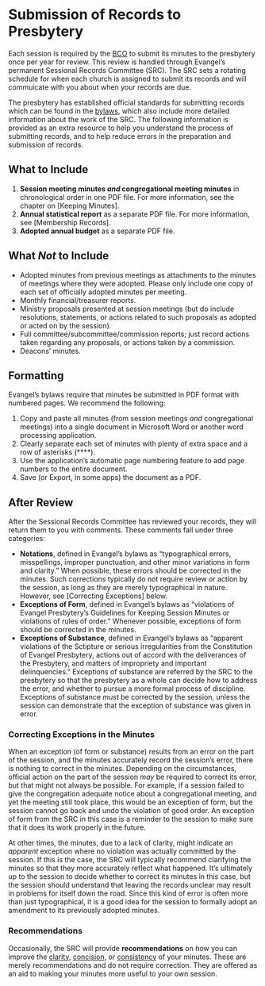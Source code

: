 # Submission of Records to Presbytery

Each session is required by the [BCO](https://evangel.pressbooks.com/chapter/43-general-review-and-control/) to submit its minutes to the presbytery once per year for review. This review is handled through Evangel's permanent Sessional Records Committee (SRC). The SRC sets a rotating schedule for when each church is assigned to submit its records and will commuicate with you about when your records are due.

The presbytery has established official standards for submitting records which can be found in the [bylaws](https://evangelpresbytery.com/wp-content/uploads/2021/06/EvangelPresbyteryBylaws_2021_06_03.pdf), which also include more detailed information about the work of the SRC. The following information is provided as an extra resource to help you understand the process of submitting records, and to help reduce errors in the preparation and submission of records.

## What to Include

1. **Session meeting minutes *and* congregational meeting minutes** in chronological order in one PDF file. For more information, see the chapter on [Keeping Minutes].
2. **Annual statistical report** as a separate PDF file. For more information, see [Membership Records].
3. **Adopted annual budget** as a separate PDF file.

## What *Not* to Include

* Adopted minutes from previous meetings as attachments to the minutes of meetings where they were adopted. Please only include one copy of each set of officially adopted minutes per meeting.
* Monthly financial/treasurer reports.
* Ministry proposals presented at session meetings (but do include resolutions, statements, or actions related to such proposals as adopted or acted on by the session).
* Full committee/subcommittee/commission reports; just record actions taken regarding any proposals, or actions taken by a commission.
* Deacons’ minutes.

## Formatting

Evangel's bylaws require that minutes be submitted in PDF format with numbered pages. We recommend the following:

1. Copy and paste all minutes (from session meetings *and* congregational meetings) into a single document in Microsoft Word or another word processing application.
2. Clearly separate each set of minutes with plenty of extra space and a row of asterisks (\*\*\*\*).
3. Use the application's automatic page numbering feature to add page numbers to the entire document.
4. Save (or Export, in some apps) the document as a PDF.

## After Review

After the Sessional Records Committee has reviewed your records, they will return them to you with comments. These comments fall under three categories:

* **Notations**, defined in Evangel's bylaws as "typographical errors, misspellings, improper punctuation, and other minor variations in form and clarity." When possible, these errors should be corrected in the minutes. Such corrections typically do not require review or action by the session, as long as they are merely typographical in nature. However, see [Correcting Exceptions] below.
* **Exceptions of Form**, defined in Evangel's bylaws as "violations of Evangel Presbytery's Guidelines for Keeping Session Minutes or violations of rules of order." Whenever possible, exceptions of form should be corrected in the minutes.
* **Exceptions of Substance**, defined in Evangel's bylaws as "apparent violations of the Sctipture or serious irregularities from the Constitution of Evangel Presbytery, actions out of accord with the deliverances of the Presbytery, and matters of impropriety and important delinquencies." Exceptions of substance are referred by the SRC to the presbytery so that the presbytery as a whole can decide how to address the error, and whether to pursue a more formal process of discipline. Exceptions of substance *must* be corrected by the session, unless the session can demonstrate that the exception of substance was given in error.

### Correcting Exceptions in the Minutes {-}

When an exception (of form or substance) results from an error on the part of the session, and the minutes accurately record the session's error, there is nothing to correct in the minutes. Depending on the circumstances, official action on the part of the session *may* be required to correct its error, but that might not always be possible. For example, if a session failed to give the congregation adequate notice about a congregational meeting, and yet the meeting still took place, this would be an exception of form, but the session cannot go back and undo the violation of good order. An exception of form from the SRC in this case is a reminder to the session to make sure that it does its work properly in the future.

At other times, the minutes, due to a lack of clarity, might indicate an *apparent* exception where no violation was actually committed by the session. If this is the case, the SRC will typically recommend clarifying the minutes so that they more accurately reflect what happened. It's ultimately up to the session to decide whether to correct its minutes in this case, but the session should understand that leaving the records unclear may result in problems for itself down the road. Since this kind of error is often more than just typographical, it is a good idea for the session to formally adopt an amendment to its previously adopted minutes.

### Recommendations {-}

Occasionally, the SRC will provide **recommendations** on how you can improve the [clarity](https://clerks.evangelpresbytery.com/keeping-minutes.html#clarity), [concision](https://clerks.evangelpresbytery.com/keeping-minutes.html#concision), or [consistency](https://clerks.evangelpresbytery.com/keeping-minutes.html#concistency) of your minutes. These are merely recommendations and do not require correction. They are offered as an aid to making your minutes more useful to your own session.